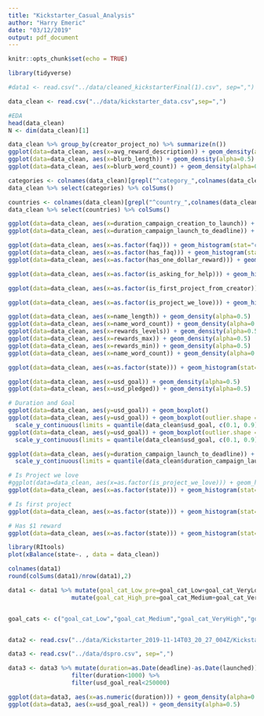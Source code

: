 ```yaml
---
title: "Kickstarter_Casual_Analysis"
author: "Harry Emeric"
date: "03/12/2019"
output: pdf_document
---
```


```r
knitr::opts_chunk$set(echo = TRUE)

library(tidyverse)

```


```r
#data1 <- read.csv("../data/cleaned_kickstarterFinal(1).csv", sep=",")

data_clean <- read.csv("../data/kickstarter_data.csv",sep=",")

#EDA
head(data_clean)
N <- dim(data_clean)[1]

data_clean %>% group_by(creator_project_no) %>% summarize(n())
ggplot(data=data_clean, aes(x=avg_reward_description)) + geom_density(alpha=0.5)
ggplot(data=data_clean, aes(x=blurb_length)) + geom_density(alpha=0.5)
ggplot(data=data_clean, aes(x=blurb_word_count)) + geom_density(alpha=0.5)

categories <- colnames(data_clean)[grepl("^category_",colnames(data_clean))]
data_clean %>% select(categories) %>% colSums()

countries <- colnames(data_clean)[grepl("^country_",colnames(data_clean))]
data_clean %>% select(countries) %>% colSums()

ggplot(data=data_clean, aes(x=duration_campaign_creation_to_launch)) + geom_density(alpha=0.5) #Outliers be here
ggplot(data=data_clean, aes(x=duration_campaign_launch_to_deadline)) + geom_density(alpha=0.5)

ggplot(data=data_clean, aes(x=as.factor(faq))) + geom_histogram(stat="count")  + theme_bw()
ggplot(data=data_clean, aes(x=as.factor(has_faq))) + geom_histogram(stat="count")  + theme_bw()
ggplot(data=data_clean, aes(x=as.factor(has_one_dollar_reward))) + geom_histogram(stat="count")  + theme_bw()

ggplot(data=data_clean, aes(x=as.factor(is_asking_for_help))) + geom_histogram(stat="count")  + theme_bw()

ggplot(data=data_clean, aes(x=as.factor(is_first_project_from_creator))) + geom_histogram(stat="count")  + theme_bw()

ggplot(data=data_clean, aes(x=as.factor(is_project_we_love))) + geom_histogram(stat="count")  + theme_bw()

ggplot(data=data_clean, aes(x=name_length)) + geom_density(alpha=0.5)
ggplot(data=data_clean, aes(x=name_word_count)) + geom_density(alpha=0.5)
ggplot(data=data_clean, aes(x=rewards_levels)) + geom_density(alpha=0.5)
ggplot(data=data_clean, aes(x=rewards_max)) + geom_density(alpha=0.5)
ggplot(data=data_clean, aes(x=rewards_min)) + geom_density(alpha=0.5)
ggplot(data=data_clean, aes(x=name_word_count)) + geom_density(alpha=0.5)

ggplot(data=data_clean, aes(x=as.factor(state))) + geom_histogram(stat="count")  + theme_bw()

ggplot(data=data_clean, aes(x=usd_goal)) + geom_density(alpha=0.5)
ggplot(data=data_clean, aes(x=usd_pledged)) + geom_density(alpha=0.5)

# Duration and Goal
ggplot(data=data_clean, aes(y=usd_goal)) + geom_boxplot()
ggplot(data=data_clean, aes(y=usd_goal)) + geom_boxplot(outlier.shape = NA) +
  scale_y_continuous(limits = quantile(data_clean$usd_goal, c(0.1, 0.9)))
ggplot(data=data_clean, aes(y=usd_goal)) + geom_boxplot(outlier.shape = NA) +
  scale_y_continuous(limits = quantile(data_clean$usd_goal, c(0.1, 0.9))) + facet_grid(.~state)

ggplot(data=data_clean, aes(y=duration_campaign_launch_to_deadline)) + geom_boxplot(outlier.shape = NA) +
  scale_y_continuous(limits = quantile(data_clean$duration_campaign_launch_to_deadline, c(0.1, 0.9))) + facet_grid(.~state)

# Is Project we love
#ggplot(data=data_clean, aes(x=as.factor(is_project_we_love))) + geom_histogram(stat="count")  + theme_bw() + facet_grid(.~state)
ggplot(data=data_clean, aes(x=as.factor(state))) + geom_histogram(stat="count")  + theme_bw() + facet_grid(.~is_project_we_love)

# Is first project
ggplot(data=data_clean, aes(x=as.factor(state))) + geom_histogram(stat="count")  + theme_bw() + facet_grid(.~is_first_project_from_creator)

# Has $1 reward
ggplot(data=data_clean, aes(x=as.factor(state))) + geom_histogram(stat="count")  + theme_bw() + facet_grid(.~has_one_dollar_reward)

```

```r
library(RItools)
plot(xBalance(state~. , data = data_clean))

```


```r
colnames(data1)
round(colSums(data1)/nrow(data1),2)

data1 <- data1 %>% mutate(goal_cat_Low_pre=goal_cat_Low+goal_cat_VeryLow) %>%
                  mutate(goal_cat_High_pre=goal_cat_Medium+goal_cat_VeryHigh) %>%


goal_cats <- c("goal_cat_Low","goal_cat_Medium","goal_cat_VeryHigh","goal_cat_VeryLow")

```

```r

```


```r
data2 <- read.csv("../data/Kickstarter_2019-11-14T03_20_27_004Z/Kickstarter054.csv", sep=",")
```

```r
data3 <- read.csv("../data/dspro.csv", sep=",")

```

```r
data3 <- data3 %>% mutate(duration=as.Date(deadline)-as.Date(launched)) %>%
                  filter(duration<1000) %>%
                  filter(usd_goal_real<250000)

ggplot(data=data3, aes(x=as.numeric(duration))) + geom_density(alpha=0.5)
ggplot(data=data3, aes(x=usd_goal_real)) + geom_density(alpha=0.5)


```

